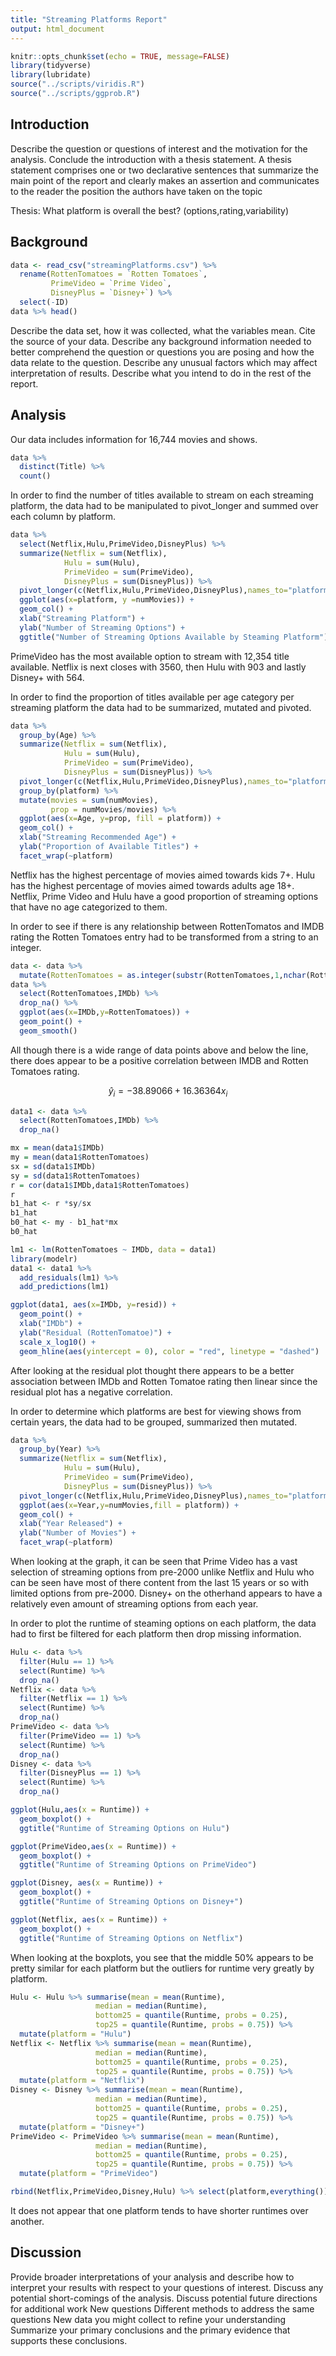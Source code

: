 ```yaml
---
title: "Streaming Platforms Report"
output: html_document
---
```


```r
knitr::opts_chunk$set(echo = TRUE, message=FALSE)
library(tidyverse)
library(lubridate)
source("../scripts/viridis.R")
source("../scripts/ggprob.R")
```

## Introduction
Describe the question or questions of interest and the motivation for the analysis.
Conclude the introduction with a thesis statement.
A thesis statement comprises one or two declarative sentences that summarize the main point of the report and clearly makes an assertion and communicates to the reader the position the authors have taken on the topic

Thesis: What platform is overall the best? (options,rating,variability)

## Background

```r
data <- read_csv("streamingPlatforms.csv") %>%
  rename(RottenTomatoes = `Rotten Tomatoes`,
         PrimeVideo = `Prime Video`,
         DisneyPlus = `Disney+`) %>%
  select(-ID)
data %>% head()
```
Describe the data set, how it was collected, what the variables mean.
Cite the source of your data.
Describe any background information needed to better comprehend the question or questions you are posing and how the data relate to the question.
Describe any unusual factors which may affect interpretation of results.
Describe what you intend to do in the rest of the report.

## Analysis

Our data includes information for 16,744 movies and shows. 
```r
data %>% 
  distinct(Title) %>%
  count()
```
In order to find the number of titles available to stream on each streaming platform, the data had to be manipulated to pivot_longer and summed over each column by platform.
```r
data %>% 
  select(Netflix,Hulu,PrimeVideo,DisneyPlus) %>%
  summarize(Netflix = sum(Netflix),
            Hulu = sum(Hulu),
            PrimeVideo = sum(PrimeVideo),
            DisneyPlus = sum(DisneyPlus)) %>%
  pivot_longer(c(Netflix,Hulu,PrimeVideo,DisneyPlus),names_to="platform",values_to = "numMovies") %>%
  ggplot(aes(x=platform, y =numMovies)) +
  geom_col() +
  xlab("Streaming Platform") +
  ylab("Number of Streaming Options") +
  ggtitle("Number of Streaming Options Available by Steaming Platform")
```
PrimeVideo has the most available option to stream with 12,354 title available. Netflix	is next closes with 3560, then Hulu with 903 and lastly Disney+ with 564.

In order to find the proportion of titles available per age category per streaming platform the data had to be summarized, mutated and pivoted. 
```r
data %>% 
  group_by(Age) %>%
  summarize(Netflix = sum(Netflix),
            Hulu = sum(Hulu),
            PrimeVideo = sum(PrimeVideo),
            DisneyPlus = sum(DisneyPlus)) %>%
  pivot_longer(c(Netflix,Hulu,PrimeVideo,DisneyPlus),names_to="platform",values_to = "numMovies") %>%
  group_by(platform) %>%
  mutate(movies = sum(numMovies),
         prop = numMovies/movies) %>%
  ggplot(aes(x=Age, y=prop, fill = platform)) +
  geom_col() +
  xlab("Streaming Recommended Age") +
  ylab("Proportion of Available Titles") +
  facet_wrap(~platform)
```
Netflix has the highest percentage of movies aimed towards kids 7+. Hulu has the highest percentage of movies aimed towards adults age 18+. Netflix, Prime Video and Hulu have a good proportion of streaming options that have no age categorized to them.

In order to see if there is any relationship between RottenTomatos and IMDB rating the Rotten Tomatoes entry had to be transformed from a string to an integer. 
```r
data <- data %>% 
  mutate(RottenTomatoes = as.integer(substr(RottenTomatoes,1,nchar(RottenTomatoes)-1)))
data %>% 
  select(RottenTomatoes,IMDb) %>%
  drop_na() %>%
  ggplot(aes(x=IMDb,y=RottenTomatoes)) +
  geom_point() +
  geom_smooth()
```
All though there is a wide range of data points above and below the line, there does appear to be a positive correlation between IMDB and Rotten Tomatoes rating. 

$$
\hat{y}_i = -38.89066 + 16.36364 x_i
$$ 
```r
data1 <- data %>% 
  select(RottenTomatoes,IMDb) %>%
  drop_na()

mx = mean(data1$IMDb)
my = mean(data1$RottenTomatoes)
sx = sd(data1$IMDb)
sy = sd(data1$RottenTomatoes)
r = cor(data1$IMDb,data1$RottenTomatoes)
r
b1_hat <- r *sy/sx
b1_hat
b0_hat <- my - b1_hat*mx
b0_hat

lm1 <- lm(RottenTomatoes ~ IMDb, data = data1)
library(modelr)
data1 <- data1 %>%
  add_residuals(lm1) %>%
  add_predictions(lm1)

ggplot(data1, aes(x=IMDb, y=resid)) +
  geom_point() +
  xlab("IMDb") +
  ylab("Residual (RottenTomatoe)") +
  scale_x_log10() +
  geom_hline(aes(yintercept = 0), color = "red", linetype = "dashed")
```
After looking at the residual plot thought there appears to be a better association between IMDb and Rotten Tomatoe rating then linear since the residual plot has a negative correlation. 

In order to determine which platforms are best for viewing shows from certain years, the data had to be grouped, summarized then mutated. 
```r
data %>% 
  group_by(Year) %>%
  summarize(Netflix = sum(Netflix),
            Hulu = sum(Hulu),
            PrimeVideo = sum(PrimeVideo),
            DisneyPlus = sum(DisneyPlus)) %>%
  pivot_longer(c(Netflix,Hulu,PrimeVideo,DisneyPlus),names_to="platform",values_to = "numMovies") %>%
  ggplot(aes(x=Year,y=numMovies,fill = platform)) +
  geom_col() +
  xlab("Year Released") +
  ylab("Number of Movies") +
  facet_wrap(~platform)
```
When looking at the graph, it can be seen that Prime Video has a vast selection of streaming options from pre-2000 unlike Netflix and Hulu who can be seen have most of there content from the last 15 years or so with limited options from pre-2000. Disney+ on the otherhand appears to have a relatively even amount of streaming options from each year. 

In order to plot the runtime of steaming options on each platform, the data had to first be filtered for each platform then drop missing information.
```r
Hulu <- data %>%
  filter(Hulu == 1) %>%
  select(Runtime) %>%
  drop_na()
Netflix <- data %>%
  filter(Netflix == 1) %>%
  select(Runtime) %>%
  drop_na()
PrimeVideo <- data %>%
  filter(PrimeVideo == 1) %>%
  select(Runtime) %>%
  drop_na()
Disney <- data %>%
  filter(DisneyPlus == 1) %>%
  select(Runtime) %>%
  drop_na()
```

```r
ggplot(Hulu,aes(x = Runtime)) +
  geom_boxplot() +
  ggtitle("Runtime of Streaming Options on Hulu")

ggplot(PrimeVideo,aes(x = Runtime)) +
  geom_boxplot() +
  ggtitle("Runtime of Streaming Options on PrimeVideo")

ggplot(Disney, aes(x = Runtime)) +
  geom_boxplot() +
  ggtitle("Runtime of Streaming Options on Disney+")

ggplot(Netflix, aes(x = Runtime)) +
  geom_boxplot() +
  ggtitle("Runtime of Streaming Options on Netflix")

```
When looking at the boxplots, you see that the middle 50% appears to be pretty similar for each platform but the outliers for runtime very greatly by platform.
```r
Hulu <- Hulu %>% summarise(mean = mean(Runtime),
                   median = median(Runtime),
                   bottom25 = quantile(Runtime, probs = 0.25),
                   top25 = quantile(Runtime, probs = 0.75)) %>%
  mutate(platform = "Hulu")
Netflix <- Netflix %>% summarise(mean = mean(Runtime),
                   median = median(Runtime),
                   bottom25 = quantile(Runtime, probs = 0.25),
                   top25 = quantile(Runtime, probs = 0.75)) %>%
  mutate(platform = "Netflix")
Disney <- Disney %>% summarise(mean = mean(Runtime),
                   median = median(Runtime),
                   bottom25 = quantile(Runtime, probs = 0.25),
                   top25 = quantile(Runtime, probs = 0.75)) %>%
  mutate(platform = "Disney+")
PrimeVideo <- PrimeVideo %>% summarise(mean = mean(Runtime),
                   median = median(Runtime),
                   bottom25 = quantile(Runtime, probs = 0.25),
                   top25 = quantile(Runtime, probs = 0.75)) %>%
  mutate(platform = "PrimeVideo")
```

```r
rbind(Netflix,PrimeVideo,Disney,Hulu) %>% select(platform,everything())
```
It does not appear that one platform tends to have shorter runtimes over another. 

## Discussion
Provide broader interpretations of your analysis and describe how to interpret your results with respect to your questions of interest.
Discuss any potential short-comings of the analysis.
Discuss potential future directions for additional work
New questions
Different methods to address the same questions
New data you might collect to refine your understanding
Summarize your primary conclusions and the primary evidence that supports these conclusions.
